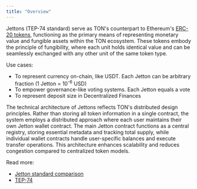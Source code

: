 ```yaml
---
title: "Overview"
---
```


Jettons (TEP-74 standard) serve as TON's counterpart to Ethereum's [ERC-20 tokens](https://eips.ethereum.org/EIPS/eip-20), functioning as the primary means of representing monetary value and fungible assets within the TON ecosystem. These tokens embody the principle of fungibility, where each unit holds identical value and can be seamlessly exchanged with any other unit of the same token type.

Use cases:

- To represent currency on-chain, like USDT. Each Jetton can be arbitrary fraction (1 Jetton = 10<sup>-6</sup> USD)
- To empower governance-like voting systems. Each Jetton equals a vote
- To represent deposit size in Decentralized Finances

The technical architecture of Jettons reflects TON's distributed design principles. Rather than storing all token information in a single contract, the system employs a distributed approach where each user maintains their own Jetton wallet contract. The main Jetton contract functions as a central registry, storing essential metadata and tracking total supply, while individual wallet contracts handle user-specific balances and execute transfer operations. This architecture enhances scalability and reduces congestion compared to centralized token models.

Read more:

- [Jetton standard comparison](/standard/tokens/jettons/comparison)
- [TEP-74](https://github.com/ton-blockchain/TEPs/blob/0d7989fba6f2d9cb08811bf47263a9b314dc5296/text/0074-jettons-standard.md)
